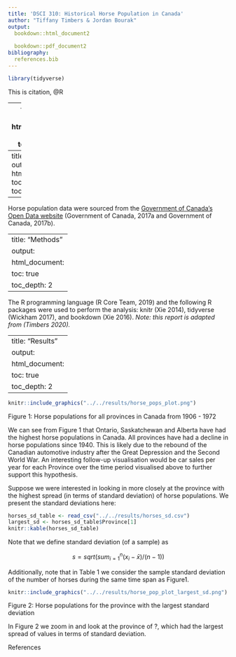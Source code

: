 ```yaml
---
title: 'DSCI 310: Historical Horse Population in Canada'
author: "Tiffany Timbers & Jordan Bourak"
output:
  bookdown::html_document2
  
  bookdown::pdf_document2
bibliography:  
  references.bib
---
```



```r
library(tidyverse)
```

This is citation, @R

---
title: "Aim"
output:
  html_document:
    toc: true
    toc_depth: 2


This project explores the historical population of horses in Canada between 1906 and 1972 for each province.


---
title: "Data"
output:
  html_document:
    toc: true
    toc_depth: 2
---

Horse population data were sourced from the [Government of Canada's Open Data website](http://open.canada.ca/en/open-data) (Government of Canada, 2017a and Government of Canada, 2017b).

---
title: "Methods"
output:
  html_document:
    toc: true
    toc_depth: 2
---

The R programming language (R Core Team, 2019) and the following R packages were used to perform the analysis: knitr (Xie 2014), tidyverse (Wickham 2017), and bookdown (Xie 2016). *Note: this report is adapted from (Timbers 2020).*

---
title: "Results"
output:
  html_document:
    toc: true
    toc_depth: 2
---

```r
knitr::include_graphics("../../results/horse_pops_plot.png")
```

Figure 1: Horse populations for all provinces in Canada from 1906 - 1972

We can see from Figure 1 that Ontario, Saskatchewan and Alberta have had the highest horse populations in Canada. All provinces have had a decline in horse populations since 1940. This is likely due to the rebound of the Canadian automotive industry after the Great Depression and the Second World War. An interesting follow-up visualisation would be car sales per year for each Province over the time period visualised above to further support this hypothesis.

Suppose we were interested in looking in more closely at the province with the highest spread (in terms of standard deviation) of horse populations. We present the standard deviations here:

```r
horses_sd_table <- read_csv("../../results/horses_sd.csv")
largest_sd <- horses_sd_table$Province[1]
knitr::kable(horses_sd_table)
```

Note that we define standard deviation (of a sample) as

$$s = sqrt( sum_{i = 1}^n(x_i - \bar{x}) / (n-1))$$

Additionally, note that in Table 1 we consider the sample standard deviation of the number of horses during the same time span as Figure1.

```r
knitr::include_graphics("../../results/horse_pop_plot_largest_sd.png")
```

Figure 2: Horse populations for the province with the largest standard deviation

In Figure 2 we zoom in and look at the province of ?, which had the largest spread of values in terms of standard deviation.

References
